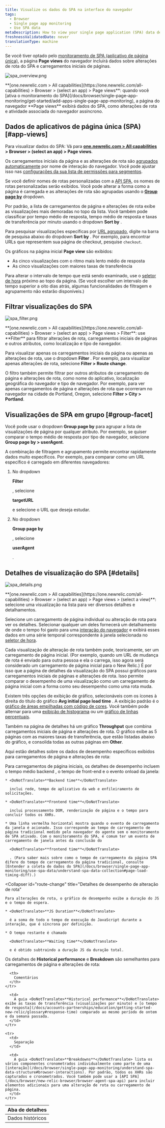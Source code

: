 ```yaml
---
title: Visualize os dados do SPA na interface do navegador
tags:
  - Browser
  - Single page app monitoring
  - Use SPA data
metaDescription: How to view your single page application (SPA) data details in browser.
freshnessValidatedDate: never
translationType: machine
---
```





Se você tiver optado pelo [monitoramento de SPA (aplicativo de página única)](/docs/browser/single-page-app-monitoring/get-started/welcome-single-page-app-monitoring), a página <DoNotTranslate>**Page views**</DoNotTranslate> do navegador incluirá dados sobre alterações de rota do SPA e carregamentos iniciais de páginas.

<img
  title="spa_overview.png"
  alt="spa_overview.png"
  src={browserSpaPageviews}
/>

<figcaption>
  <DoNotTranslate>**[one.newrelic.com > All capabilities](https://one.newrelic.com/all-capabilities) > Browser > (select an app) > Page views**</DoNotTranslate>: quando você [ativa o monitoramento do SPA](/docs/browser/single-page-app-monitoring/get-started/add-apps-single-page-app-monitoring), a página do navegador <DoNotTranslate>**Page views**</DoNotTranslate> exibirá dados do SPA, como alterações de rota e atividade associada do navegador assíncrono.
</figcaption>

## Dados de aplicativos de página única (SPA) [#app-views]

Para visualizar dados do SPA: Vá para <DoNotTranslate>**[one.newrelic.com > All capabilities](https://one.newrelic.com/all-capabilities) > Browser > (select an app) > Page views**</DoNotTranslate>.

Os carregamentos iniciais da página e as alterações de rota são [agrupados automaticamente](/docs/browser/new-relic-browser/configuration/group-browser-metrics-urls#hierarchy) por nome de interação do navegador. Você pode ajustar isso nas [configurações da sua lista de permissões para segmentos](/docs/browser/new-relic-browser/installation-configuration/url-whitelists-grouping-browser-metrics).

Se você definir nomes de rotas personalizadas com a [API SPA](/docs/browser/new-relic-browser/browser-agent-spa-api), os nomes de rotas personalizadas serão exibidos. Você pode alterar a forma como a página é carregada e as alterações de rota são agrupadas usando o [<DoNotTranslate>**Group page by**</DoNotTranslate>](/docs/browser/single-page-app-monitoring/use-spa-data/view-spa-data-new-relic-browser#group-facet) dropdown.

Por padrão, a lista de carregamentos de página e alterações de rota exibe as visualizações mais demoradas no topo da lista. Você também pode classificar por tempo médio de resposta, tempo médio de resposta e taxas de transferência por minuto usando o dropdown <DoNotTranslate>**Sort by**</DoNotTranslate> .

Para pesquisar visualizações específicas por [URL agrupado](/docs/browser/new-relic-browser/configuration/group-browser-metrics-urls#hierarchy), digite na barra de pesquisa abaixo do dropdown <DoNotTranslate>**Sort by**</DoNotTranslate> . Por exemplo, para encontrar URLs que representem sua página de checkout, pesquise `checkout`.

Os gráficos na página inicial <DoNotTranslate>**Page view**</DoNotTranslate> são exibidos:

* As cinco visualizações com o ritmo mais lento médio de resposta
* As cinco visualizações com maiores taxas de transferência

Para alterar o intervalo de tempo que está sendo examinado, use o [seletor de hora](/docs/query-your-data/explore-query-data/dashboards/manage-your-dashboard/#dash-time-picker) próximo ao topo da página. (Se você escolher um intervalo de tempo superior a oito dias atrás, algumas funcionalidades de filtragem e agrupamento não estarão disponíveis.)

## Filtrar visualizações do SPA

<img
  title="spa_filter.png"
  alt="spa_filter.png"
  src={browserSpaFilters}
/>

<figcaption>
  <DoNotTranslate>**[one.newrelic.com > All capabilities](https://one.newrelic.com/all-capabilities) > Browser > (select an app) > Page views > Filter**</DoNotTranslate>: use <DoNotTranslate>**Filter**</DoNotTranslate> para filtrar alterações de rota, carregamentos iniciais de páginas e outros atributos, como localização e tipo de navegador.
</figcaption>

Para visualizar apenas os carregamentos iniciais da página ou apenas as alterações de rota, use o dropdown <DoNotTranslate>**Filter**</DoNotTranslate> . Por exemplo, para visualizar apenas alterações de rota, selecione <DoNotTranslate>**Filter > Route change**</DoNotTranslate>.

O filtro também permite filtrar por outros atributos de carregamento de página e alterações de rota, como nome do aplicativo, localização geográfica do navegador e tipo de navegador. Por exemplo, para ver apenas carregamentos de página e alterações de rota que ocorreram no navegador na cidade de Portland, Oregon, selecione <DoNotTranslate>**Filter > City > Portland**</DoNotTranslate>.

## Visualizações de SPA em grupo [#group-facet]

Você pode usar o dropdown <DoNotTranslate>**Group page by**</DoNotTranslate> para agrupar a lista de visualizações de página por qualquer atributo. Por exemplo, se quiser comparar o tempo médio de resposta por tipo de navegador, selecione <DoNotTranslate>**Group page by > userAgent**</DoNotTranslate>.

A combinação de filtragem e agrupamento permite encontrar rapidamente dados muito específicos. Por exemplo, para comparar como um URL específico é carregado em diferentes navegadores:

1. No dropdown

   <DoNotTranslate>**Filter**</DoNotTranslate>

   , selecione

   <DoNotTranslate>**targetURL**</DoNotTranslate>

   e selecione o URL que deseja estudar.

2. No dropdown

   <DoNotTranslate>**Group page by**</DoNotTranslate>

   , selecione

   <DoNotTranslate>**userAgent**</DoNotTranslate>

   .

## Detalhes de visualização do SPA [#details]

<img
  title="spa_details.png"
  alt="spa_details.png"
  src={browserPageviewDetails}
/>

<figcaption>
  <DoNotTranslate>**[one.newrelic.com > All capabilities](https://one.newrelic.com/all-capabilities) > Browser > (select an app) > Page views > (select a view)**</DoNotTranslate>: selecione uma visualização na lista para ver diversos detalhes e detalhamentos.
</figcaption>

Selecione um carregamento de página individual ou alteração de rota para ver os detalhes. Selecionar qualquer um deles fornecerá um detalhamento de onde o tempo foi gasto para uma [interação do navegador](/docs/browser/single-page-app-monitoring/understand-spa-data-structure#browser-interactions) e exibirá esses dados em uma série temporal correspondente à janela selecionada no [seletor de hora](/docs/query-your-data/explore-query-data/dashboards/manage-your-dashboard/#dash-time-picker).

Cada visualização de alteração de rota também pode, teoricamente, ser um carregamento de página inicial. (Por exemplo, quando um URL de mudança de rota é enviado para outra pessoa e ela o carrega, isso agora será considerado um carregamento de página inicial para o New Relic.) É por isso que a página de detalhes da visualização do SPA possui gráficos para carregamentos iniciais de páginas e alterações de rota. Isso permite comparar o desempenho de uma visualização como um carregamento de página inicial com a forma como seu desempenho como uma rota muda.

Existem três opções de exibição de gráfico, selecionáveis com os ícones à direita do título do gráfico <DoNotTranslate>**Avg initial page load time**</DoNotTranslate> . A exibição padrão é o [gráfico de áreas empilhadas com código de cores](/docs/apm/new-relic-apm/ui-functions/standard-dashboard-features). Você também pode alternar para uma [exibição de histograma](/docs/apm/applications-menu/features/histograms-viewing-data-distribution) ou um [gráfico de linhas percentuais](/docs/apm/applications-menu/features/percentiles-comparing-ranked-data).

Também na página de detalhes há um gráfico <DoNotTranslate>**Throughput**</DoNotTranslate> que combina carregamentos iniciais de página e alterações de rota. O gráfico exibe as 5 páginas com as maiores taxas de transferência, que estão listadas abaixo do gráfico, e consolida todas as outras páginas em <DoNotTranslate>**Other**</DoNotTranslate>.

Aqui estão detalhes sobre os dados de desempenho específicos exibidos para carregamentos de página e alterações de rota:

<CollapserGroup>
  <Collapser
    id="page-load"
    title="Detalhes de desempenho de carregamento da página inicial"
  >
    Para carregamentos de página iniciais, os detalhes de desempenho incluem o tempo médio backend , o tempo de front-end e o evento onload da janela:

    * <DoNotTranslate>**Backend time**</DoNotTranslate>

      inclui rede, tempo de aplicativo da web e enfileiramento de solicitações.

    * <DoNotTranslate>**Frontend time**</DoNotTranslate>

      inclui processamento DOM, renderização de página e o tempo para concluir todos os XHRs.

    * Uma linha vermelha horizontal mostra quando o evento de carregamento da janela é acionado. Isso corresponde ao tempo de carregamento de página tradicional medido pelo navegador do agente sem o monitoramento de SPA ativado. Com o monitoramento do SPA, é comum ter um evento de carregamento de janela antes da conclusão do

      <DoNotTranslate>**frontend time**</DoNotTranslate>

      . (Para saber mais sobre como o tempo de carregamento da página SPA difere do tempo de carregamento da página tradicional, consulte [Entender a coleta de dados do SPA](/docs/browser/single-page-app-monitoring/use-spa-data/understand-spa-data-collection#page-load-timing-diff).)
  </Collapser>

  <Collapser
    id="route-change"
    title="Detalhes de desempenho de alteração de rota"
  >
    Para alterações de rota, o gráfico de desempenho exibe a duração do JS e o tempo de espera.

    * <DoNotTranslate>**JS Duration**</DoNotTranslate>

      é a soma de todo o tempo de execução do JavaScript durante a interação, que é síncrona por definição.

    * O tempo restante é chamado

      <DoNotTranslate>**Waiting time**</DoNotTranslate>

      e é obtido subtraindo a duração JS da duração total.
  </Collapser>
</CollapserGroup>

Os detalhes de <DoNotTranslate>**Historical performance**</DoNotTranslate> e <DoNotTranslate>**Breakdown**</DoNotTranslate> são semelhantes para carregamentos de página e alterações de rota:

<table>
  <thead>
    <tr>
      <th style={{ width: "150px" }}>
        Aba de detalhes
      </th>

      <th>
        Comentários
      </th>
    </tr>
  </thead>

  <tbody>
    <tr>
      <td>
        Dados históricos
      </td>

      <td>
        A guia <DoNotTranslate>**Historical performance**</DoNotTranslate> exibe as taxas de transferência (visualizações por minuto) e [o tempo de resposta](/docs/accounts-partnerships/education/getting-started-new-relic/glossary#response-time) comparado ao mesmo período de ontem e da semana passada.
      </td>
    </tr>

    <tr>
      <td>
        Separação
      </td>

      <td>
        A guia <DoNotTranslate>**Breakdowns**</DoNotTranslate> lista os vários componentes cronometrados individualmente como parte de uma [interação](/docs/browser/single-page-app-monitoring/understand-spa-data-structure#browser-interactions). Por padrão, todos os XHRs são capturados e cronometrados. Você também pode usar a [API SPA](/docs/browser/new-relic-browser/browser-agent-spa-api) para incluir elementos adicionais para uma alteração de rota ou carregamento de página.
      </td>
    </tr>
  </tbody>
</table>